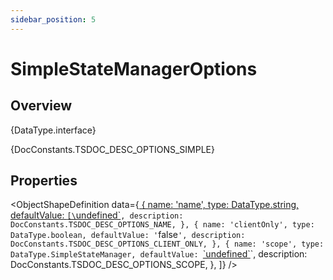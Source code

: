 ```yaml
---
sidebar_position: 5
---
```



# SimpleStateManagerOptions

## Overview

<TypeDisplay>{DataType.interface}</TypeDisplay>

<MarkdownWrapper>{DocConstants.TSDOC_DESC_OPTIONS_SIMPLE}</MarkdownWrapper>

## Properties

<ObjectShapeDefinition
  data={[
    {
      name: 'name',
      type: DataType.string,
      defaultValue: `[\`undefined\`](${DocConstants.TYPE_REFERENCE_URL_UNDEFINED})`,
      description: DocConstants.TSDOC_DESC_OPTIONS_NAME,
    },
    {
      name: 'clientOnly',
      type: DataType.boolean,
      defaultValue: '`false`',
      description: DocConstants.TSDOC_DESC_OPTIONS_CLIENT_ONLY,
    },
    {
      name: 'scope',
      type: DataType.SimpleStateManager,
      defaultValue: `[\`undefined\`](${DocConstants.TYPE_REFERENCE_URL_UNDEFINED})`,
      description: DocConstants.TSDOC_DESC_OPTIONS_SCOPE,
    },
  ]}
/>
